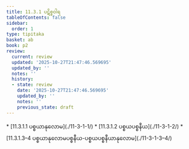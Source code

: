 ```yaml
---
title: 11.3.1 ပဋိစ္စဝါရ
tableOfContents: false
sidebar:
  order: 1
type: tipitaka
basket: ab
book: p2
review:
  current: review
  updated: '2025-10-27T21:47:46.569695'
  updated_by: ''
  notes: ''
  history:
  - state: review
    date: '2025-10-27T21:47:46.569695'
    updated_by: ''
    notes: ''
    previous_state: draft
---
```



<ReviewStatus review={frontmatter.review} showDetails={true} />

<HypothesisAnnotation frontmatter={frontmatter} />

<DynamicBreadcrumb />



<TableOfContents book="p2" section="11.3.1">
* [11.3.1.1 ပစ္စယာနုလောမ](./11-3-1-1/)
* [11.3.1.2 ပစ္စယပစ္စနီယ](./11-3-1-2/)
* [11.3.1.3–4 ပစ္စယာနုလောမပစ္စနီယ-ပစ္စယပစ္စနီယာနုလောမ](./11-3-1-3–4/)
</TableOfContents>